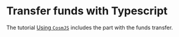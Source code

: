 # Transfer funds with Typescript

The tutorial [Using `CosmJS`](../cosmjs.md) includes the part with the funds transfer.
